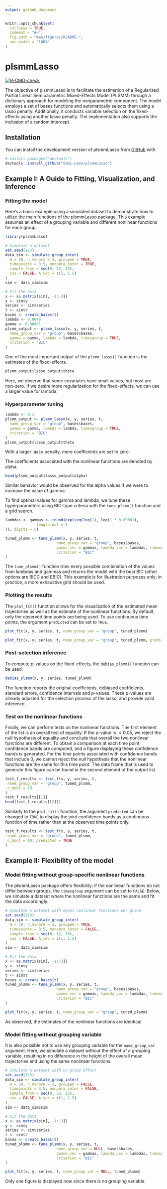 ```yaml
---
output: github_document
---
```


<!-- README.md is generated from README.Rmd. Please edit that file -->

```r
knitr::opts_chunk$set(
  collapse = TRUE,
  comment = "#>",
  fig.path = "man/figures/README-",
  out.width = "100%"
)
```

# plsmmLasso

<!-- badges: start -->

[![R-CMD-check](https://github.com/Sami-Leon/plsmmLasso/actions/workflows/R-CMD-check.yaml/badge.svg)](https://github.com/Sami-Leon/plsmmLasso/actions/workflows/R-CMD-check.yaml)

<!-- badges: end -->

The objective of plsmmLasso is to facilitate the estimation of a Regularized Partial Linear Semiparametric Mixed-Effects Model (PLSMM) through a dictionary approach for modeling the nonparametric component. The model employs a set of bases functions and automatically selects them using a lasso penalty. Additionally, it conducts variable selection on the fixed-effects using another lasso penalty. The implementation also supports the inclusion of a random intercept.

## Installation

You can install the development version of plsmmLasso from [GitHub](https://github.com/) with:

``` r
# install.packages("devtools")
devtools::install_github("Sami-Leon/plsmmLasso")
```

## Example I: A Guide to Fitting, Visualization, and Inference

### Fitting the model

Here's a basic example using a simulated dataset to demonstrate how to utilize the main functions of the plsmmLasso package. This example assumes an effect of a grouping variable and different nonlinear functions for each group.

```r
library(plsmmLasso)

# Simulate a dataset
set.seed(123)
data_sim <- simulate_group_inter(
  N = 50, n_mvnorm = 3, grouped = TRUE,
  timepoints = 3:5, nonpara_inter = TRUE,
  sample_from = seq(0, 52, 13), 
  cos = FALSE, A_vec = c(1, 1.5)
)
sim <- data_sim$sim

# Fit the data
x <- as.matrix(sim[, -1:-3])
y <- sim$y
series <- sim$series
t <- sim$t
bases <- create_bases(t)
lambda <- 0.0046
gamma <- 0.00001
plsmm_output <- plsmm_lasso(x, y, series, t,
  name_group_var = "group", bases$bases,
  gamma = gamma, lambda = lambda, timexgroup = TRUE,
  criterion = "BIC"
)
```

One of the most important output of the `plsmm_lasso()` function is the estimates of the fixed-effects.

```r
plsmm_output$lasso_output$theta
```

Here, we observe that some covariates have small values, but most are non-zero. If we desire more regularization for the fixed-effects, we can use a larger value for lambda.

### Hyperparameter tuning

```r
lambda <- 0.1
plsmm_output <- plsmm_lasso(x, y, series, t,
  name_group_var = "group", bases$bases,
  gamma = gamma, lambda = lambda, timexgroup = TRUE,
  criterion = "BIC"
)
plsmm_output$lasso_output$theta
```

With a larger lasso penalty, more coefficients are set to zero. 

The coefficients associated with the nonlinear functions are denoted by alpha.

```r
head(plsmm_output$lasso_output$alpha)
```

Similar behavior would be observed for the alpha values if we were to increase the value of gamma.

To find optimal values for gamma and lambda, we tune these hyperparameters using BIC-type criteria with the `tune_plsmm()` function and a grid search.

```r
lambdas <- gammas <- round(exp(seq(log(1), log(1 * 0.00001),
              length.out = 5
)), digits = 5)

tuned_plsmm <- tune_plsmm(x, y, series, t,
                       name_group_var = "group", bases$bases,
                       gamma_vec = gammas, lambda_vec = lambdas, timexgroup = TRUE,
                       criterion = "BIC"
)
```

The `tune_plsmm()` function tries every possible combination of the values from lambdas and gammas and returns the model with the best BIC (other options are BICC and EBIC). This example is for illustration purposes only; in practice, a more exhaustive grid should be used.

### Plotting the results

The `plot_fit()` function allows for the visualization of the estimated mean trajectories as well as the estimate of the nonlinear functions. By default, only the observed time points are being used. To use continuous time points, the argument `predicted` can be set to `TRUE`.

```r
plot_fit(x, y, series, t, name_group_var = "group", tuned_plsmm)

plot_fit(x, y, series, t, name_group_var = "group", tuned_plsmm, predicted = TRUE)
```

### Post-selection inference

To compute p-values on the fixed-effects, the `debias_plsmm()` function can be used.

```r
debias_plsmm(x, y, series, tuned_plsmm)
```

The function reports the original coefficients, debiased coefficients, standard errors, confidence intervals and p-values. These p-values are already adjusted for the selection process of the lasso, and provide valid inference.

### Test on the nonlinear functions

Finally, we can perform tests on the nonlinear functions. The first element of the list is an overall test of equality. If the p-value is $< 0.05$, we reject the null hypothesis of equality and conclude that overall the two nonlinear functions are different. To obtain a comparison at each time point, confidence bands are computed, and a figure displaying these confidence bands is generated. For the time points associated with confidence bands that include $0$, we cannot reject the null hypothesis that the nonlinear functions are the same for this time point. The data frame that is used to generate this figure can be found in the second element of the output list.

```r
test_f_results <- test_f(x, y, series, t,
 name_group_var = "group", tuned_plsmm,
 n_boot = 10
)
test_f_results[[1]]
head(test_f_results[[2]])
```

Similarly to the `plot_fit()` function, the argument `predicted` can be changed to `TRUE` to display the joint confidence bands as a continuous function of time rather than at the observed time points only.

```r
test_f_results <- test_f(x, y, series, t,
 name_group_var = "group", tuned_plsmm,
 n_boot = 10, predicted = TRUE
)
```

## Example II: Flexibility of the model

### Model fitting without group-specific nonlinear functions

The plsmmLasso package offers flexibility; if the nonlinear functions do not differ between groups, the `timexgroup` argument can be set to `FALSE`. Below, we simulate a dataset where the nonlinear functions are the same and fit the data accordingly.

```r
# Simulate a dataset with equal nonlinear functions per group
set.seed(123)
data_sim <- simulate_group_inter(
  N = 50, n_mvnorm = 3, grouped = TRUE,
  timepoints = 3:5, nonpara_inter = FALSE,
  sample_from = seq(0, 52, 13), 
  cos = FALSE, A_vec = c(1, 1.5)
)
sim <- data_sim$sim

# Fit the data
x <- as.matrix(sim[, -1:-3])
y <- sim$y
series <- sim$series
t <- sim$t
bases <- create_bases(t)
tuned_plsmm <- tune_plsmm(x, y, series, t,
                       name_group_var = "group", bases$bases,
                       gamma_vec = gammas, lambda_vec = lambdas, timexgroup = FALSE,
                       criterion = "BIC"
)

plot_fit(x, y, series, t, name_group_var = "group", tuned_plsmm)
```

As observed, the estimates of the nonlinear functions are identical. 


### Model fitting without grouping variable

It is also possible not to use any grouping variable for the `name_group_var` argument. Here, we simulate a dataset without the effect of a grouping variable, resulting in no difference in the height of the overall mean trajectories and using the same nonlinear functions.

```r
# Simulate a dataset with no group effect
set.seed(123)
data_sim <- simulate_group_inter(
  N = 50, n_mvnorm = 3, grouped = FALSE,
  timepoints = 3:5, nonpara_inter = FALSE,
  sample_from = seq(0, 52, 13), 
  cos = FALSE, A_vec = c(1, 1.5)
)
sim <- data_sim$sim

# Fit the data
x <- as.matrix(sim[, -1:-3])
y <- sim$y
series <- sim$series
t <- sim$t
bases <- create_bases(t)
tuned_plsmm <- tune_plsmm(x, y, series, t,
                       name_group_var = NULL, bases$bases,
                       gamma_vec = gammas, lambda_vec = lambdas, timexgroup = FALSE,
                       criterion = "BIC"
)

plot_fit(x, y, series, t, name_group_var = NULL, tuned_plsmm)
```

Only one figure is displayed now since there is no grouping variable.